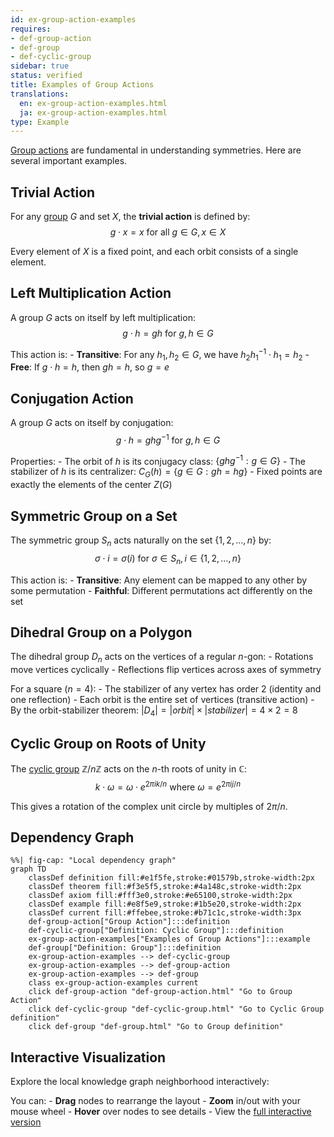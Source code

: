 ```yaml
---
id: ex-group-action-examples
requires:
- def-group-action
- def-group
- def-cyclic-group
sidebar: true
status: verified
title: Examples of Group Actions
translations:
  en: ex-group-action-examples.html
  ja: ex-group-action-examples.html
type: Example
---
```


[Group actions](def-group-action.qmd) are fundamental in understanding symmetries. Here are several important examples.

## Trivial Action

For any [group](def-group.qmd) $G$ and set $X$, the **trivial action** is defined by:
$$g \cdot x = x \text{ for all } g \in G, x \in X$$

Every element of $X$ is a fixed point, and each orbit consists of a single element.

## Left Multiplication Action

A group $G$ acts on itself by left multiplication:
$$g \cdot h = gh \text{ for } g, h \in G$$

This action is:
- **Transitive**: For any $h_1, h_2 \in G$, we have $h_2h_1^{-1} \cdot h_1 = h_2$
- **Free**: If $g \cdot h = h$, then $gh = h$, so $g = e$

## Conjugation Action

A group $G$ acts on itself by conjugation:
$$g \cdot h = ghg^{-1} \text{ for } g, h \in G$$

Properties:
- The orbit of $h$ is its conjugacy class: $\{ghg^{-1} : g \in G\}$
- The stabilizer of $h$ is its centralizer: $C_G(h) = \{g \in G : gh = hg\}$
- Fixed points are exactly the elements of the center $Z(G)$

## Symmetric Group on a Set

The symmetric group $S_n$ acts naturally on the set $\{1, 2, \ldots, n\}$ by:
$$\sigma \cdot i = \sigma(i) \text{ for } \sigma \in S_n, i \in \{1, 2, \ldots, n\}$$

This action is:
- **Transitive**: Any element can be mapped to any other by some permutation
- **Faithful**: Different permutations act differently on the set

## Dihedral Group on a Polygon

The dihedral group $D_n$ acts on the vertices of a regular $n$-gon:
- Rotations move vertices cyclically
- Reflections flip vertices across axes of symmetry

For a square ($n = 4$):
- The stabilizer of any vertex has order 2 (identity and one reflection)
- Each orbit is the entire set of vertices (transitive action)
- By the orbit-stabilizer theorem: $|D_4| = |orbit| \times |stabilizer| = 4 \times 2 = 8$

## Cyclic Group on Roots of Unity

The [cyclic group](def-cyclic-group.qmd) $\mathbb{Z}/n\mathbb{Z}$ acts on the $n$-th roots of unity in $\mathbb{C}$:
$$k \cdot \omega = \omega \cdot e^{2\pi i k/n} \text{ where } \omega = e^{2\pi i j/n}$$

This gives a rotation of the complex unit circle by multiples of $2\pi/n$.

## Dependency Graph

```mermaid
%%| fig-cap: "Local dependency graph"
graph TD
    classDef definition fill:#e1f5fe,stroke:#01579b,stroke-width:2px
    classDef theorem fill:#f3e5f5,stroke:#4a148c,stroke-width:2px
    classDef axiom fill:#fff3e0,stroke:#e65100,stroke-width:2px
    classDef example fill:#e8f5e9,stroke:#1b5e20,stroke-width:2px
    classDef current fill:#ffebee,stroke:#b71c1c,stroke-width:3px
    def-group-action["Group Action"]:::definition
    def-cyclic-group["Definition: Cyclic Group"]:::definition
    ex-group-action-examples["Examples of Group Actions"]:::example
    def-group["Definition: Group"]:::definition
    ex-group-action-examples --> def-cyclic-group
    ex-group-action-examples --> def-group-action
    ex-group-action-examples --> def-group
    class ex-group-action-examples current
    click def-group-action "def-group-action.html" "Go to Group Action"
    click def-cyclic-group "def-cyclic-group.html" "Go to Cyclic Group definition"
    click def-group "def-group.html" "Go to Group definition"
```

## Interactive Visualization

Explore the local knowledge graph neighborhood interactively:

::: {.graph-viz data-id="ex-group-action-examples" data-width="700" data-height="500"}
:::

You can:
- **Drag** nodes to rearrange the layout
- **Zoom** in/out with your mouse wheel
- **Hover** over nodes to see details
- View the [full interactive version](../../output/interactive/ex-group-action-examples.html){target="_blank"}
